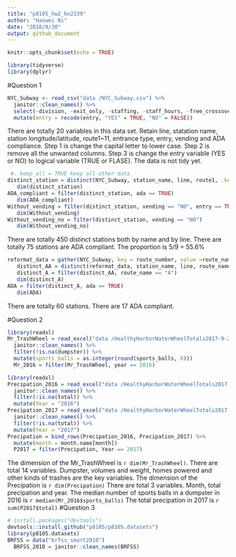 ```yaml
---
title: "p8105_hw2_hn2339"
author: "Haowei Ni"
date: "2018/9/30"
output: github_document
---
```


```r
knitr::opts_chunk$set(echo = TRUE)
```

```r
library(tidyverse)
library(dplyr)
```

#Question 1 
```r
NYC_Subway <- read_csv("data /NYC_Subway.csv") %>%
  janitor::clean_names() %>%
  select(-division, -exit_only, -staffing, -staff_hours, -free_crossover, -north_south_street, -east_west_street, -corner, -station_location, -entrance_location, -entrance_longitude, -entrance_latitude) %>%
  mutate(entry = recode(entry, "YES" = TRUE, "NO" = FALSE)) 
```
There are totally 20 variables in this data set. Retain line, statation name, station longitude/latitude, route1~11, entrance type, entry, vending and ADA compliance. Step 1 is change the capital letter to lower case. Step 2 is remove all the unwanted columns. Step 3 is change the entry variable (YES or NO) to logical variable (TRUE or FLASE). The data is not tidy yet. 
```r
 #. keep_all = TRUE keep all other data 
distinct_station = distinct(NYC_Subway, station_name, line, route1, .keep_all = TRUE) 
   dim(distinct_station)
ADA_compliant = filter(distinct_station, ada == TRUE)
   dim(ADA_compliant)
Without_vending = filter(distinct_station, vending == "NO", entry == TRUE)
   dim(Without_vending)
Without_vending_no = filter(distinct_station, vending == "NO")
   dim(Without_vending_no)
```
There are totally 450 distinct stations both by name and by line. 
There are totally 75 stations are ADA compliant. 
The proportion is 5/9 = 55.6%
```r
reformat_data = gather(NYC_Subway, key = route_number, value =route_name, route1:route11 )
   distinct_AA = distinct(reformat_data, station_name, line, route_name, .keep_all = TRUE) 
   distinct_A = filter(distinct_AA, route_name == "A")
   dim(distinct_A) 
ADA = filter(distinct_A, ada == TRUE)
   dim(ADA) 
```
There are totally 60 stations. 
There are 17 ADA compliant.

#Question 2 
```r
library(readxl)
Mr_TrashWheel = read_excel("data /HealthyHarborWaterWheelTotals2017-9-26.xlsx", range = "A2:N258") %>%
  janitor::clean_names() %>%
  filter(!is.na(dumpster)) %>%
  mutate(sports_balls = as.integer(round(sports_balls, 0)))
  Mr_2016 = filter(Mr_TrashWheel, year == 2016)
```

```r
library(readxl)
Precipation_2016 = read_excel("data /HealthyHarborWaterWheelTotals2017-9-26.xlsx", sheet = 4, range = "A2:B15") %>%
  janitor::clean_names() %>%
  filter(!is.na(total)) %>%
  mutate(Year = "2016")
Precipation_2017 = read_excel("data /HealthyHarborWaterWheelTotals2017-9-26.xlsx", sheet = 3, range = "A2:B15") %>%
  janitor::clean_names() %>%
  filter(!is.na(total)) %>%
  mutate(Year = "2017")
Precipation = bind_rows(Precipation_2016, Precipation_2017) %>%
  mutate(month = month.name[month])
  P2017 = filter(Precipation, Year == 2017)
```
The dimension of the Mr_TrashWheel is `r dim(Mr_TrashWheel)`. There are total 14 variables. Dumpster, volumes and weight, homes powered and other kinds of trashes are the key variables. 
The dimension of the Precipation is `r dim(Precipation)` There are total 3 variables. Month, total precipation and year. 
The median number of sports balls in a dumpster in 2016 is `r median(Mr_2016$sports_balls)`
The total precipation in 2017 is `r sum(P2017$total)`
#Question 3 
```r
# install.packages("devtools")
devtools::install_github("p8105/p8105.datasets")
library(p8105.datasets)
BRFSS = data("brfss_smart2010") 
  BRFSS_2010 = janitor::clean_names(BRFSS)

```


